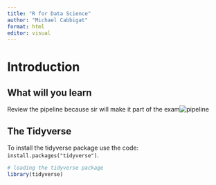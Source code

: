 ```yaml
---
title: "R for Data Science"
author: "Michael Cabbigat"
format: html
editor: visual
---
```


# Introduction

## What will you learn

Review the pipeline because sir will make it part of the exam![pipeline](r4dspics/r4dspic1.png)

## The Tidyverse

To install the tidyverse package use the code: `install.packages("tidyverse")`.

```r
# loading the tidyverse package
library(tidyverse)
```
